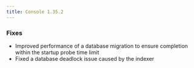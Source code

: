 ```yaml
---
title: Console 1.35.2
---
```



### Fixes

- Improved performance of a database migration to ensure completion within the startup probe time limit
- Fixed a database deadlock issue caused by the indexer
